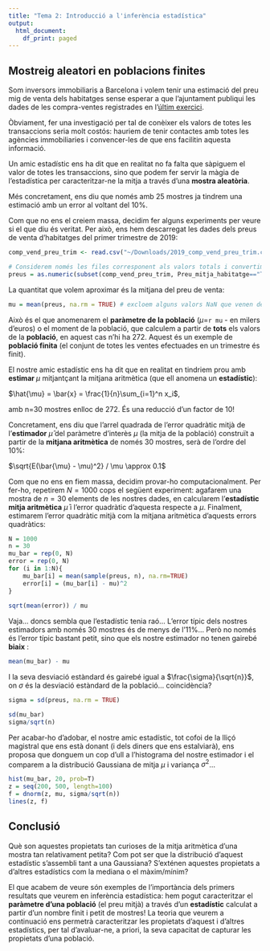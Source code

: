 ```yaml
---
title: "Tema 2: Introducció a l'inferència estadística"
output:
  html_document:
    df_print: paged
---
```


## Mostreig aleatori en poblacions finites 

Som inversors immobiliaris a Barcelona i volem tenir una estimació del preu mig de venta dels habitatges sense esperar
a que l'ajuntament publiqui les dades de les compra-ventes registrades en l'[últim exercici](https://opendata-ajuntament.barcelona.cat/data/ca/dataset/est-mercat-immobiliari-compravenda-preu-total).

Òbviament, fer una investigació per tal de conèixer els valors de totes les transaccions seria molt costós: hauriem de tenir contactes amb totes les agències immobiliaries i convencer-les de que ens facilitin aquesta informació.

Un amic estadístic ens ha dit que en realitat no fa falta que sàpiguem el 
valor de totes les transaccions, sino que podem fer servir la màgia de 
l'estadística per caracteritzar-ne la mitja a través d'una **mostra aleatòria**.

Més concretament, ens diu que només amb 25 mostres ja tindrem una estimació amb un error al voltant del 10%.
 
Com que no ens el creiem massa, decidim fer alguns experiments per veure
si el que diu és veritat. Per això, ens hem descarregat les dades
dels preus de venta d'habitatges del primer trimestre de 2019:

```r
comp_vend_preu_trim <- read.csv("~/Downloads/2019_comp_vend_preu_trim.csv")

# Considerem només les files corresponent als valors totals i convertim els preus a dades numèriques
preus = as.numeric(subset(comp_vend_preu_trim, Preu_mitja_habitatge=="Total. Milers d'euros")$Valor)
```

La quantitat que volem aproximar és la mitjana del preu de venta:

```r
mu = mean(preus, na.rm = TRUE) # excloem alguns valors NaN que venen de les dades originals
```
Això és el que anomenarem el **paràmetre de la població** ($\mu$=`r mu` - en milers d'euros) o el moment de la població, que calculem a partir de **tots** els valors de la **població**, en aquest cas n'hi ha 272. Aquest és un exemple de **població
 finita** (el conjunt de totes les ventes efectuades en un trimestre és finit).
 
El nostre amic estadístic ens ha dit que en realitat en tindriem prou amb **estimar ** $\mu$ mitjantçant la mitjana aritmètica (que ell anomena un **estadístic**):

$\hat{\mu} = \bar{x} = \frac{1}{n}\sum_{i=1}^n x_i$,

amb n=30 mostres enlloc de 272. És una reducció d'un factor de 10!

Concretament, ens diu que l'arrel quadrada de l'error quadràtic mitjà de l'**estimador** $\hat{\mu}$ del paràmetre d'interès $\mu$
(la mitja de la població) construït a partir de la **mitjana aritmètica** de només 30 mostres, serà de l'ordre del 10%:

$\sqrt{E(\bar{\mu} - \mu)^2} / \mu \approx 0.1$

Com que no ens en fiem massa, decidim provar-ho computacionalment. Per fer-ho, repetirem $N=1000$ cops el següent experiment: agafarem una mostra de $n=30$
elements de les nostres dades, en calcularem l'**estadístic mitja aritmètica** $\bar{\mu}$ i l'error quadràtic d'aquesta respecte a $\mu$. Finalment, estimarem l'error quadràtic mitjà com la mitjana aritmètica d'aquests errors quadràtics:

```r
N = 1000
n = 30
mu_bar = rep(0, N)
error = rep(0, N)
for (i in 1:N){
	mu_bar[i] = mean(sample(preus, n), na.rm=TRUE)
	error[i] = (mu_bar[i] - mu)^2
}
	
sqrt(mean(error)) / mu
```

Vaja... doncs sembla que l'estadístic tenia raó... L'error típic dels nostres estimadors amb només 30 mostres és de 
menys de l'11%... Però no només és l'error típic bastant petit, sino que els nostre estimador no tenen gairebé **biaix** :

```r
mean(mu_bar) - mu
```

I la seva desviació estàndard és gairebé igual a $\frac{\sigma}{\sqrt{n}}$,
on $\sigma$ és la desviació estàndard de la població... coincidència?

```r
sigma = sd(preus, na.rm = TRUE)

sd(mu_bar)
sigma/sqrt(n)
```

Per acabar-ho d'adobar, el nostre amic estadístic, tot cofoi de la lliçó magistral que ens està donant (i dels diners que ens estalviarà), ens proposa que donguem un cop d'ull a l'histograma del nostre estimador i el comparem
a la distribució Gaussiana de mitja $\mu$ i variança $\sigma^2$...

```r
hist(mu_bar, 20, prob=T)
z = seq(200, 500, length=100)
f = dnorm(z, mu, sigma/sqrt(n))
lines(z, f)
```

## Conclusió

Què son aquestes propietats tan curioses de la mitja aritmètica d'una mostra tan relativament petita? Com pot
ser que la distribució d'aquest estadístic s'assembli tant a una Gaussiana? S'exténen aquestes propietats
a d'altres estadístics com la mediana o el màxim/mínim?

El que acabem de veure són exemples de l'importància dels primers resultats que veurem en inferència estadística: 
hem pogut caracteritzar el **paràmetre d'una població** (el preu mitjà) a través d'un **estadístic** calculat
a partir d'un nombre finit i petit de mostres! La teoria que veurem a continuació ens permetrà caracteritzar
les propietats d'aquest i d'altres estadístics, per tal d'avaluar-ne, a priori, la seva capacitat de capturar
les propietats d'una població.



